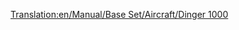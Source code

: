 [[Translation:en/Manual/Base Set/Aircraft/Dinger 1000]]
{{en/Manual/Base Set/Aircraft/Aircraft|Cost=$88,436
|Speed=2,330 kph (1,448 MPH)
|Annual=$13,950
|Designed=2013
|Lifespan=25
|Capacity=130 passengers & 45 bags of mail
|Description=Futuristic and Fictional. Apparently by Dinger/Fokker. Higher capacity than concorde, but not by much.
|Real-life=Fictional
}}